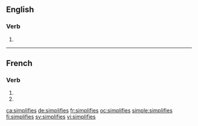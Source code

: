 {{also|simplifiés}}
==English==

===Verb===
{{head|en|verb form}}

# {{en-third-person singular of|simplify}}

----

==French==

===Verb===
{{fr-verb-form}}

# {{conjugation of|simplifier||2|s|pres|ind|lang=fr}}
# {{conjugation of|simplifier||2|s|pres|sub|lang=fr}}

[[ca:simplifies]]
[[de:simplifies]]
[[fr:simplifies]]
[[oc:simplifies]]
[[simple:simplifies]]
[[fi:simplifies]]
[[sv:simplifies]]
[[vi:simplifies]]